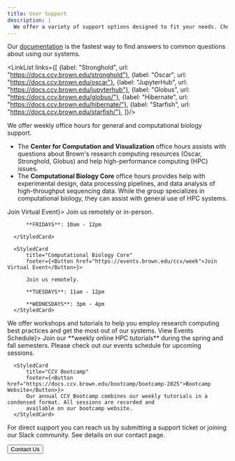 ```yaml
---
title: User Support
description: |
  We offer a variety of support options designed to fit your needs. Choose the method that works best for you.
---
```


<ContentSection title="Documentation">
  Our  <a href="https://docs.ccv.brown.edu/documentation/" target="_blank" rel="noopener noreferrer">documentation</a> 
  is the fastest way to find answers to common questions about using our systems.

  <LinkList links={[
  {label: "Stronghold", url: "https://docs.ccv.brown.edu/stronghold"},
  {label: "Oscar", url: "https://docs.ccv.brown.edu/oscar"},
  {label: "JupyterHub", url: "https://docs.ccv.brown.edu/jupyterhub"},
  {label: "Globus", url: "https://docs.ccv.brown.edu/globus/"},
  {label: "Hibernate", url: "https://docs.ccv.brown.edu/hibernate/"},
  {label: "Starfish", url: "https://docs.ccv.brown.edu/starfish/"},
  ]}/>

</ContentSection>

<ContentSection title="Office Hours">
  We offer weekly office hours for general and computational biology support.
  
  - The **Center for Computation and Visualization** office hours assists with questions about Brown's research 
  computing resources (Oscar, Stronghold, Globus) and help high-performance computing (HPC) issues.
  - The **Computational Biology Core** office hours provides help with experimental design, data processing pipelines, 
  and data analysis of high-throughput sequencing data. While the group specializes in computational biology, they can 
  assist with general use of HPC systems.

  <CardGroup>
      <StyledCard
          title="Center for Computation and Visualization"
          footer={<Button href="https://events.brown.edu/ccv/week">Join Virtual Event</Button>}>
          Join us remotely or in-person.

          **FRIDAYS**: 10am - 12pm

      </StyledCard>

      <StyledCard
          title="Computational Biology Core"
          footer={<Button href="https://events.brown.edu/ccv/week">Join Virtual Event</Button>}>

          Join us remotely.

          **TUESDAYS**: 11am - 12pm

          **WEDNESDAYS**: 3pm - 4pm
      </StyledCard>
  </CardGroup>
</ContentSection>

<ContentSection title="Workshops & Tutorials">
We offer workshops and tutorials to help you employ research computing best practices and get the most out of our systems.
  <CardGroup>
      <StyledCard
          title="High Performance Computing Tutorials"
          footer={<Button href="https://events.brown.edu/ccv/all">View Events Schedule</Button>}>
          Join our **weekly online HPC tutorials** during the spring and fall semesters. Please check out our events 
          schedule for upcoming sessions.
      </StyledCard>

      <StyledCard
          title="CCV Bootcamp"
          footer={<Button href="https://docs.ccv.brown.edu/bootcamp/bootcamp-2025">Bootcamp Website</Button>}>
          Our annual CCV Bootcamp combines our weekly tutorials in a condensed format. All sessions are recorded and 
          available on our bootcamp website.
      </StyledCard>
  </CardGroup>
</ContentSection>

<ContentSection title="Contact Us">
  For direct support you can reach us by submitting a support ticket or joining our Slack community. 
  See details on our contact page.

  <Button href="/about/contact">Contact Us</Button>
</ContentSection>
